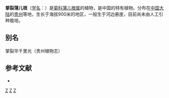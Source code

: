 {{Speciesbox 
| genus = Sinosenecio
| species = palmatolobus
| authority = (Kitam.) C. Jeffrey et [[陈艺林|Y. L. Chen]]
}}

'''掌裂蒲儿根'''（[[学名|学名]]：{{lang|la|''Sinosenecio palmatolobus''}}）是[[菊科|菊科]][[蒲儿根属|蒲儿根属]]的植物，是中国的特有植物。分布在[[中国大陆|中国大陆]]的[[贵州|贵州]]等地，生长于海拔900米的地区，一般生于河边悬崖，目前尚未由人工引种栽培。

== 别名 ==
掌裂华千里光（贵州植物志）

== 参考文献 ==
<div class="references-small">
* {{cite web| url =http://www.bioinfo.cn/db05/KmzwSpecies.php?action=view&id=5554| title =掌裂蒲儿根| work =《中国高等植物数据库全库》| publisher =中国科学院微生物研究所| author =昆明植物研究所| accessdate =2009-02-24| deadurl =yes| archiveurl =https://web.archive.org/web/20160305091809/http://www.bioinfo.cn/db05/KmzwSpecies.php?action=view&id=5554| archivedate =2016-03-05}}
</div>

[[Category:蒲儿根属|Z]]
[[Category:中國特有植物|Z]]
[[Category:贵州植物|Z]]